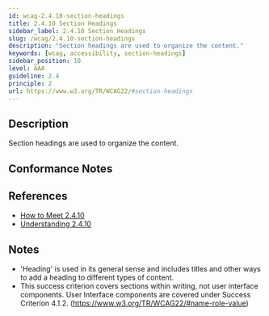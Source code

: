 ```yaml
---
id: wcag-2.4.10-section-headings
title: 2.4.10 Section Headings
sidebar_label: 2.4.10 Section Headings
slug: /wcag/2.4.10-section-headings
description: "Section headings are used to organize the content."
keywords: [wcag, accessibility, section-headings]
sidebar_position: 10
level: AAA
guideline: 2.4
principle: 2
url: https://www.w3.org/TR/WCAG22/#section-headings
---
```


## Description

Section headings are used to organize the content.

## Conformance Notes

<Project name="ads">
  <Unknown></Unknown>
</Project>

<Project name="scix">
  <Support></Support>
</Project>

## References

- [How to Meet 2.4.10](https://www.w3.org/WAI/WCAG22/quickref/#section-headings)
- [Understanding 2.4.10](https://www.w3.org/WAI/WCAG22/Understanding/section-headings.html)

## Notes

- 'Heading' is used in its general sense and includes titles and other ways to add a heading to different types of content.
- This success criterion covers sections within writing, not user interface components. User Interface components are covered under Success Criterion 4.1.2. (https://www.w3.org/TR/WCAG22/#name-role-value)
